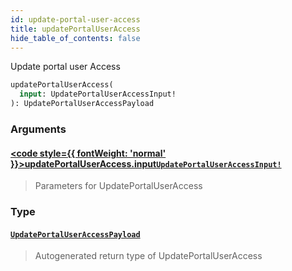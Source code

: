 ```yaml
---
id: update-portal-user-access
title: updatePortalUserAccess
hide_table_of_contents: false
---
```








Update portal user Access

```graphql
updatePortalUserAccess(
  input: UpdatePortalUserAccessInput!
): UpdatePortalUserAccessPayload
```


### Arguments

#### [<code style={{ fontWeight: 'normal' }}>updatePortalUserAccess.<b>input</b></code>](#)<Bullet />[`UpdatePortalUserAccessInput!`](/api/graphql/documentation/inputs/update-portal-user-access-input) <Badge class="secondary" text="non-null"/> <Badge class="secondary" text="input"/>
> Parameters for UpdatePortalUserAccess
> 

### Type

#### [`UpdatePortalUserAccessPayload`](/api/graphql/documentation/objects/update-portal-user-access-payload) <Badge class="secondary" text="object"/>
> Autogenerated return type of UpdatePortalUserAccess
> 





